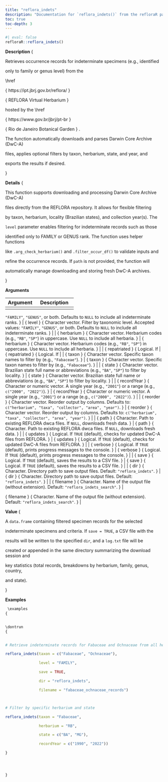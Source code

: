 ```yaml
---
title: "reflora_indets"
description: "Documentation for `reflora_indets()` from the refloraR package."
toc: true
toc-depth: 3
---
```

 
```r
#| eval: false
refloraR::reflora_indets()
```

 **Description**
 \description
{


Retrieves occurrence records for indeterminate specimens (e.g., identified

only to family or genus level) from the

\href

{
https://ipt.jbrj.gov.br/reflora/
}

{
REFLORA Virtual Herbarium
}


hosted by the 
\href

{
https://www.gov.br/jbrj/pt-br
}

{
Rio de Janeiro Botanical Garden
}
.

The function automatically downloads and parses Darwin Core Archive (DwC-A)

files, applies optional filters by taxon, herbarium, state, and year, and

exports the results if desired.

} 

 **Details**
 \details
{


This function supports downloading and processing Darwin Core Archive (DwC-A)

files directly from the REFLORA repository. It allows for flexible filtering

by taxon, herbarium, locality (Brazilian states), and collection year(s). The

`level` parameter enables filtering for indeterminate records such as those

identified only to FAMILY or GENUS rank. The function uses helper functions

like `.arg_check_herbarium()` and `.filter_occur_df()` to validate inputs and

refine the occurrence records. If `path` is not provided, the function will

automatically manage downloading and storing fresh DwC-A archives.

} 

 **Arguments**

| Argument | Description |
|----------|-------------|
| \item  { level }  { Character vector. Filter by taxonomic level. Accepted values:
 `"FAMILY"`, `"GENUS"`, or both. Defaults to `NULL` to include all
 indeterminate ranks. } | \item  { level }  { Character vector. Filter by taxonomic level. Accepted values:
 `"FAMILY"`, `"GENUS"`, or both. Defaults to `NULL` to include all
 indeterminate ranks. } |
| \item  { herbarium }  { Character vector. Herbarium codes (e.g., `"RB"`, `"SP"`) in
 uppercase. Use `NULL` to include all herbaria. } | \item  { herbarium }  { Character vector. Herbarium codes (e.g., `"RB"`, `"SP"`) in
 uppercase. Use `NULL` to include all herbaria. } |
| \item  { repatriated }  { Logical. If  \code { FALSE } | \item  { repatriated }  { Logical. If  \code { FALSE } |
| \item  { taxon }  { Character vector. Specific taxon names to filter by
 (e.g., `"Fabaceae"`). } | \item  { taxon }  { Character vector. Specific taxon names to filter by
 (e.g., `"Fabaceae"`). } |
| \item  { state }  { Character vector. Brazilian state full name or abbreviations
 (e.g., `"BA"`, `"SP"`) to filter by locality. } | \item  { state }  { Character vector. Brazilian state full name or abbreviations
 (e.g., `"BA"`, `"SP"`) to filter by locality. } |
| \item  { recordYear }  { Character or numeric vector. A single year (e.g., `"2001"`)
 or a range (e.g., `c("2000", "2022")`). } | \item  { recordYear }  { Character or numeric vector. A single year (e.g., `"2001"`)
 or a range (e.g., `c("2000", "2022")`). } |
| \item  { reorder }  { Character vector. Reorder output by columns. Defaults to:
 `c("herbarium", "taxa", "collector", "area", "year")`. } | \item  { reorder }  { Character vector. Reorder output by columns. Defaults to:
 `c("herbarium", "taxa", "collector", "area", "year")`. } |
| \item  { path }  { Character. Path to existing REFLORA dwca files. If `NULL`,
 downloads fresh data. } | \item  { path }  { Character. Path to existing REFLORA dwca files. If `NULL`,
 downloads fresh data. } |
| \item  { updates }  { Logical. If `TRUE` (default), checks for updated DwC-A files
 from REFLORA. } | \item  { updates }  { Logical. If `TRUE` (default), checks for updated DwC-A files
 from REFLORA. } |
| \item  { verbose }  { Logical. If `TRUE` (default), prints progress messages to the
 console. } | \item  { verbose }  { Logical. If `TRUE` (default), prints progress messages to the
 console. } |
| \item  { save }  { Logical. If `TRUE` (default), saves the results to a CSV file. } | \item  { save }  { Logical. If `TRUE` (default), saves the results to a CSV file. } |
| \item  { dir }  { Character. Directory path to save output files. Default:
 `"reflora_indets"`. } | \item  { dir }  { Character. Directory path to save output files. Default:
 `"reflora_indets"`. } |
| \item  { filename }  { Character. Name of the output file (without extension).
 Default: `"reflora_indets_search"`. } | \item  { filename }  { Character. Name of the output file (without extension).
 Default: `"reflora_indets_search"`. } | 

 **Value**
 \value
{


A `data.frame` containing filtered specimen records for the selected

indeterminate specimens and criteria. If `save = TRUE`, a CSV file with the

results will be written to the specified `dir`, and a `log.txt` file will be

created or appended in the same directory summarizing the download session and

key statistics (total records, breakdowns by herbarium, family, genus, country,

and state).

} 

 **Examples**
```r
 \examples
{


\dontrun
{


# Retrieve indeterminate records for Fabaceae and Ochnaceae from all herbaria

reflora_indets(taxon = c("Fabaceae", "Ochnaceae"),

               level = "FAMILY",

               save = TRUE,

               dir = "reflora_indets",

               filename = "fabaceae_ochnaceae_records")



# Filter by specific herbarium and state

reflora_indets(taxon = "Fabaceae",

               herbarium = "RB",

               state = c("BA", "MG"),

               recordYear = c("1990", "2022"))

}




} 
```
